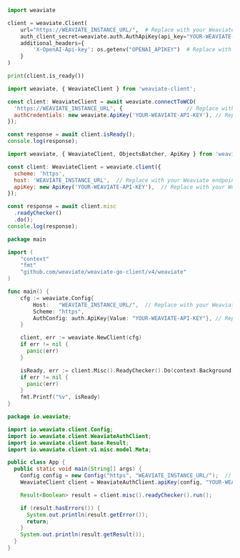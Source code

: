 
<Tabs groupId="languages">
<TabItem value="py" label="Python Client v4">
  <FilteredTextBlock
    text={PyClientCode}
    startMarker="# WCDQuickStartInstantiation"
    endMarker="# END WCDQuickStartInstantiation"
    language="py"
  />
</TabItem>
<TabItem value="pyv3" label="Python Client v3">

```python
import weaviate

client = weaviate.Client(
    url="https://WEAVIATE_INSTANCE_URL/",  # Replace with your Weaviate endpoint
    auth_client_secret=weaviate.auth.AuthApiKey(api_key="YOUR-WEAVIATE-API-KEY"),  # Replace with your Weaviate instance API key
    additional_headers={
        'X-OpenAI-Api-key': os.getenv("OPENAI_APIKEY")  # Replace with your third party API key and identifying header
    }
)

print(client.is_ready())
```

</TabItem>
<TabItem value="js" label="JS/TS Client v3">

```js
import weaviate, { WeaviateClient } from 'weaviate-client';

const client: WeaviateClient = await weaviate.connectToWCD(
  'https://WEAVIATE_INSTANCE_URL', {                    // Replace with your Weaviate endpoint
  authCredentials: new weaviate.ApiKey('YOUR-WEAVIATE-API-KEY'), // Replace with your Weaviate instance API key
});

const response = await client.isReady();
console.log(response);
```

</TabItem>
<TabItem value="js2" label="JS/TS Client v2">

```js
import weaviate, { WeaviateClient, ObjectsBatcher, ApiKey } from 'weaviate-ts-client';

const client: WeaviateClient = weaviate.client({
  scheme: 'https',
  host: 'WEAVIATE_INSTANCE_URL',  // Replace with your Weaviate endpoint
  apiKey: new ApiKey('YOUR-WEAVIATE-API-KEY'),  // Replace with your Weaviate instance API key
});

const response = await client.misc
  .readyChecker()
  .do();
console.log(response);
```

</TabItem>
<TabItem value="go" label="Go">

```go
package main

import (
	"context"
	"fmt"
	"github.com/weaviate/weaviate-go-client/v4/weaviate"
)

func main() {
    cfg := weaviate.Config{
        Host:   "WEAVIATE_INSTANCE_URL/",  // Replace with your Weaviate endpoint
        Scheme: "https",
        AuthConfig: auth.ApiKey{Value: "YOUR-WEAVIATE-API-KEY"}, // Replace with your Weaviate instance API key
    }

    client, err := weaviate.NewClient(cfg)
    if err != nil {
      panic(err)
    }

    isReady, err := client.Misc().ReadyChecker().Do(context.Background())
    if err != nil {
      panic(err)
    }
    fmt.Printf("%v", isReady)
}
```

</TabItem>
<TabItem value="java" label="Java">

```java
package io.weaviate;

import io.weaviate.client.Config;
import io.weaviate.client.WeaviateAuthClient;
import io.weaviate.client.base.Result;
import io.weaviate.client.v1.misc.model.Meta;

public class App {
  public static void main(String[] args) {
    Config config = new Config("https", "WEAVIATE_INSTANCE_URL/");  // Replace with your Weaviate endpoint
    WeaviateClient client = WeaviateAuthClient.apiKey(config, "YOUR-WEAVIATE-API-KEY");  // Replace with your Weaviate instance API key

    Result<Boolean> result = client.misc().readyChecker().run();

    if (result.hasErrors()) {
      System.out.println(result.getError());
      return;
    }
    System.out.println(result.getResult());
  }
}
```

</TabItem>
</Tabs>
